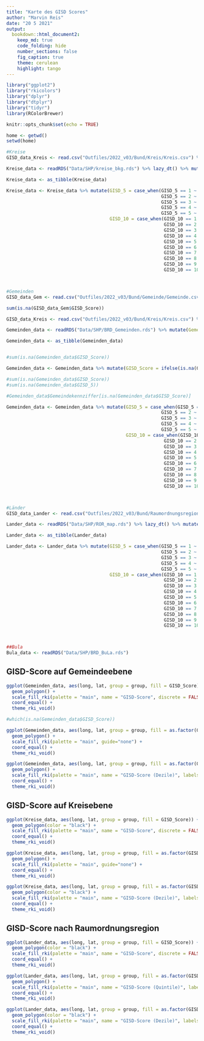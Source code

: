 ```yaml
---
title: "Karte des GISD Scores"
author: "Marvin Reis"
date: "20 5 2021"
output:
  bookdown::html_document2:
    keep_md: true
    code_folding: hide
    number_sections: false
    fig_caption: true
    theme: cerulean
    highlight: tango
---
```


```r
library("ggplot2")
library("rkicolors")
library("dplyr")
library("dtplyr")
library("tidyr")
library(RColorBrewer)

knitr::opts_chunk$set(echo = TRUE)

home <- getwd()
setwd(home)
```

```r
#Kreise
GISD_data_Kreis <- read.csv("Outfiles/2022_v03/Bund/Kreis/Kreis.csv") %>% mutate(Kreis = Kreiskennziffer) %>% select(Kreis, GISD_Score, GISD_5, GISD_10) %>% distinct(Kreis, .keep_all = TRUE) %>% unique() %>% lazy_dt()

Kreise_data <- readRDS("Data/SHP/kreise_bkg.rds") %>% lazy_dt() %>% mutate(Kreis = as.numeric(id)) %>% select(-id) %>% left_join(GISD_data_Kreis, by = "Kreis") %>% lazy_dt()

Kreise_data <- as_tibble(Kreise_data)

Kreise_data <- Kreise_data %>% mutate(GISD_5 = case_when(GISD_5 == 1 ~ 5,
                                                         GISD_5 == 2 ~ 4,
                                                         GISD_5 == 3 ~ 3,
                                                         GISD_5 == 4 ~ 2,
                                                         GISD_5 == 5 ~ 1),
                                      GISD_10 = case_when(GISD_10 == 1 ~ 10,
                                                          GISD_10 == 2 ~ 9,
                                                          GISD_10 == 3 ~ 8,
                                                          GISD_10 == 4 ~ 7,
                                                          GISD_10 == 5 ~ 6,
                                                          GISD_10 == 6 ~ 5,
                                                          GISD_10 == 7 ~ 4,
                                                          GISD_10 == 8 ~ 3,
                                                          GISD_10 == 9 ~ 2,
                                                          GISD_10 == 10 ~ 1))



#Gemeinden
GISD_data_Gem <- read.csv("Outfiles/2022_v03/Bund/Gemeinde/Gemeinde.csv") %>% filter(Jahr == 2019) %>% select(Gemeindekennziffer, GISD_Score, GISD_5, GISD_10) %>% distinct(Gemeindekennziffer, .keep_all = TRUE) %>% unique()

sum(is.na(GISD_data_Gem$GISD_Score))

GISD_data_Kreis <- read.csv("Outfiles/2022_v03/Bund/Kreis/Kreis.csv") %>% filter(Jahr == 2019) %>% mutate(Kreis = Kreiskennziffer, GISD_Score_Kreis = GISD_Score, GISD_5_Kreis = GISD_5, GISD_10_Kreis = GISD_10) %>% select(Kreis, GISD_Score_Kreis, GISD_5_Kreis, GISD_10_Kreis) %>% distinct(Kreis, .keep_all = TRUE)

Gemeinden_data <- readRDS("Data/SHP/BRD_Gemeinden.rds") %>% mutate(Gemeindekennziffer = as.numeric(id)) %>% select(-id) %>% left_join(GISD_data_Gem, by = "Gemeindekennziffer") %>% mutate(Kreis = floor(Gemeindekennziffer / 1000), Kreis = case_when(Kreis == 3152 | Kreis == 3156 ~ 3159, Kreis != 3152 | Kreis != 3156 ~ Kreis)) %>% left_join(GISD_data_Kreis, by = "Kreis") %>% lazy_dt()

Gemeinden_data <- as_tibble(Gemeinden_data)


#sum(is.na(Gemeinden_data$GISD_Score))

Gemeinden_data <- Gemeinden_data %>% mutate(GISD_Score = ifelse(is.na(GISD_Score) == TRUE, GISD_Score_Kreis, GISD_Score), GISD_5 = ifelse(is.na(GISD_5) == TRUE, GISD_5_Kreis, GISD_5), GISD_10 = ifelse(is.na(GISD_10) == TRUE, GISD_10_Kreis, GISD_10)) %>% select(-Kreis, -GISD_Score_Kreis, -GISD_5_Kreis, -GISD_10_Kreis)

#sum(is.na(Gemeinden_data$GISD_Score))
#sum(is.na(Gemeinden_data$GISD_5))

#Gemeinden_data$Gemeindekennziffer[is.na(Gemeinden_data$GISD_Score)]

Gemeinden_data <- Gemeinden_data %>% mutate(GISD_5 = case_when(GISD_5 == 1 ~ 5,
                                                         GISD_5 == 2 ~ 4,
                                                         GISD_5 == 3 ~ 3,
                                                         GISD_5 == 4 ~ 2,
                                                         GISD_5 == 5 ~ 1),
                                            GISD_10 = case_when(GISD_10 == 1 ~ 10,
                                                          GISD_10 == 2 ~ 9,
                                                          GISD_10 == 3 ~ 8,
                                                          GISD_10 == 4 ~ 7,
                                                          GISD_10 == 5 ~ 6,
                                                          GISD_10 == 6 ~ 5,
                                                          GISD_10 == 7 ~ 4,
                                                          GISD_10 == 8 ~ 3,
                                                          GISD_10 == 9 ~ 2,
                                                          GISD_10 == 10 ~ 1))



#Länder
GISD_data_Lander <- read.csv("Outfiles/2022_v03/Bund/Raumordnungsregion/Raumordnungsregion.csv") %>% mutate(ROR_id = Raumordnungsregion.Nr) %>%  select(ROR_id, GISD_Score, GISD_5, GISD_10) %>% distinct(ROR_id, .keep_all = TRUE) %>% unique() %>% lazy_dt()

Lander_data <- readRDS("Data/SHP/ROR_map.rds") %>% lazy_dt() %>% mutate(ROR_id = as.numeric(id)) %>% select(-id) %>% left_join(GISD_data_Lander, by = "ROR_id") %>% lazy_dt()

Lander_data <- as_tibble(Lander_data)

Lander_data <- Lander_data %>% mutate(GISD_5 = case_when(GISD_5 == 1 ~ 5,
                                                         GISD_5 == 2 ~ 4,
                                                         GISD_5 == 3 ~ 3,
                                                         GISD_5 == 4 ~ 2,
                                                         GISD_5 == 5 ~ 1),
                                      GISD_10 = case_when(GISD_10 == 1 ~ 10,
                                                          GISD_10 == 2 ~ 9,
                                                          GISD_10 == 3 ~ 8,
                                                          GISD_10 == 4 ~ 7,
                                                          GISD_10 == 5 ~ 6,
                                                          GISD_10 == 6 ~ 5,
                                                          GISD_10 == 7 ~ 4,
                                                          GISD_10 == 8 ~ 3,
                                                          GISD_10 == 9 ~ 2,
                                                          GISD_10 == 10 ~ 1))



##Bula
Bula_data <- readRDS("Data/SHP/BRD_BuLa.rds")


```


## GISD-Score auf Gemeindeebene
```r
ggplot(Gemeinden_data, aes(long, lat, group = group, fill = GISD_Score)) +
  geom_polygon() +
  scale_fill_rki(palette = "main", name = "GISD-Score", discrete = FALSE) +
  coord_equal() +
  theme_rki_void()

#which(is.na(Gemeinden_data$GISD_Score))
```

```r
ggplot(Gemeinden_data, aes(long, lat, group = group, fill = as.factor(GISD_5))) +
  geom_polygon() +
  scale_fill_rki(palette = "main", guide="none") +
  coord_equal() +
  theme_rki_void()
```

```r
ggplot(Gemeinden_data, aes(long, lat, group = group, fill = as.factor(GISD_10))) +
  geom_polygon() +
  scale_fill_rki(palette = "main", name = "GISD-Score (Dezile)", labels = c("10", "9", "8", "7", "6", "5", "4", "3", "2", "1")) +
  coord_equal() +
  theme_rki_void()
```

## GISD-Score auf Kreisebene
```r
ggplot(Kreise_data, aes(long, lat, group = group, fill = GISD_Score)) +
  geom_polygon(color = "black") +
  scale_fill_rki(palette = "main", name = "GISD-Score", discrete = FALSE) +
  coord_equal() +
  theme_rki_void()
```

```r
ggplot(Kreise_data, aes(long, lat, group = group, fill = as.factor(GISD_5))) +
  geom_polygon() +
  scale_fill_rki(palette = "main", guide="none") +
  coord_equal() +
  theme_rki_void()
```

```r
ggplot(Kreise_data, aes(long, lat, group = group, fill = as.factor(GISD_10))) +
  geom_polygon(color = "black") +
  scale_fill_rki(palette = "main", name = "GISD-Score (Dezile)", labels = c("10", "9", "8", "7", "6", "5", "4", "3", "2", "1")) +
  coord_equal() +
  theme_rki_void()
```

## GISD-Score nach Raumordnungsregion
```r
ggplot(Lander_data, aes(long, lat, group = group, fill = GISD_Score)) +
  geom_polygon(color = "black") +
  scale_fill_rki(palette = "main", name = "GISD-Score", discrete = FALSE) +
  coord_equal() +
  theme_rki_void()
```

```r
ggplot(Lander_data, aes(long, lat, group = group, fill = as.factor(GISD_5))) +
  geom_polygon() +
  scale_fill_rki(palette = "main", name = "GISD-Score (Quintile)", labels = c("5", "4", "3", "2", "1")) +
  coord_equal() +
  theme_rki_void()
```

```r
ggplot(Lander_data, aes(long, lat, group = group, fill = as.factor(GISD_10))) +
  geom_polygon(color = "black") +
  scale_fill_rki(palette = "main", name = "GISD-Score (Dezile)", labels = c("10", "9", "8", "7", "6", "5", "4", "3", "2", "1")) +
  coord_equal() +
  theme_rki_void()
```